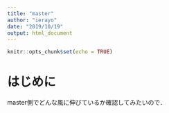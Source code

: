 ```yaml
---
title: "master"
author: "ierayo"
date: "2019/10/19"
output: html_document
---
```


```r
knitr::opts_chunk$set(echo = TRUE)
```

# はじめに
master側でどんな風に伸びているか確認してみたいので．

